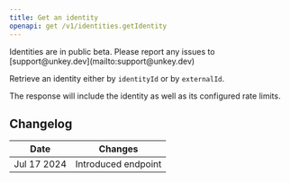 ```yaml
---
title: Get an identity
openapi: get /v1/identities.getIdentity
---
```


<Info>
 Identities are in public beta. Please report any issues to [support@unkey.dev](mailto:support@unkey.dev)
</Info>

Retrieve an identity either by `identityId` or by `externalId`.

The response will include the identity as well as its configured rate limits.

## Changelog

| Date        | Changes             |
|-------------|---------------------|
| Jul 17 2024 | Introduced endpoint |
